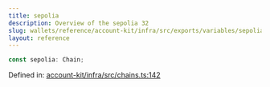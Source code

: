 ```yaml
---
title: sepolia
description: Overview of the sepolia 32
slug: wallets/reference/account-kit/infra/src/exports/variables/sepolia
layout: reference
---
```


```ts
const sepolia: Chain;
```

Defined in: [account-kit/infra/src/chains.ts:142](https://github.com/alchemyplatform/aa-sdk/blob/923a52171f7246172caf350853843e6680197da9/account-kit/infra/src/chains.ts#L142)
